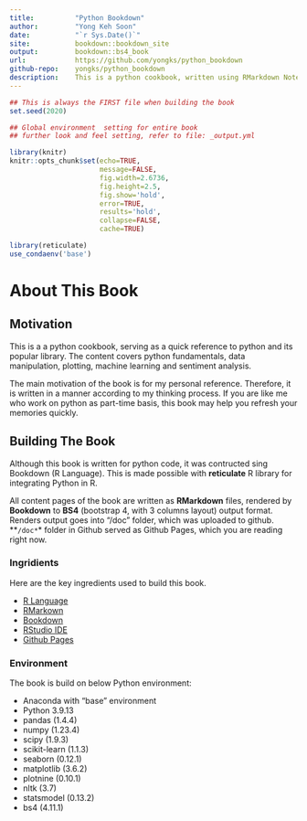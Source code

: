 ```yaml
--- 
title:          "Python Bookdown"
author:         "Yong Keh Soon"
date:           "`r Sys.Date()`"
site:           bookdown::bookdown_site
output:         bookdown::bs4_book
url:            https://github.com/yongks/python_bookdown
github-repo:    yongks/python_bookdown
description:    This is a python cookbook, written using RMarkdown Notebook.
---
```


```r
## This is always the FIRST file when building the book
set.seed(2020)

## Global environment  setting for entire book
## further look and feel setting, refer to file: _output.yml

library(knitr)
knitr::opts_chunk$set(echo=TRUE, 
                      message=FALSE, 
                      fig.width=2.6736, 
                      fig.height=2.5, 
                      fig.show='hold', 
                      error=TRUE, 
                      results='hold',
                      collapse=FALSE,
                      cache=TRUE) 
```


```r
library(reticulate)
use_condaenv('base')
```


# About This Book {-}

## Motivation {-}

This is a a python cookbook, serving as a quick reference to python and its popular library. The content covers python fundamentals, data manipulation, plotting, machine learning and sentiment analysis.

The main motivation of the book is for my personal reference. Therefore, it is written in a manner according to my thinking process. If you are like me who work on python as part-time basis, this book may help you refresh your memories quickly.

## Building The Book {-}

Although this book is written for python code, it was contructed sing Bookdown (R Language). This is made possible with **reticulate** R library for integrating Python in R. 

All content pages of the book are written as **RMarkdown** files, rendered by **Bookdown** to **BS4** (bootstrap 4, with 3 columns layout) output format. Renders output goes into "/doc" folder, which was uploaded to github. **`/doc*`* folder in Github served as Github Pages, which you are reading right now.

### Ingridients {-}

Here are the key ingredients used to build this book.

- [R Language](https://www.r-project.org/)
- [RMarkown](https://https://www.markdownguide.org/basic-syntax/)
- [Bookdown](https://bookdown.org/yihui/bookdown/get-started.html)
- [RStudio IDE](https://posit.co/downloads/)
- [Github Pages](https://docs.github.com/en/pages/quickstart)

### Environment {-}

The book is build on below Python environment:

- Anaconda with "base" environment
- Python 3.9.13
- pandas (1.4.4)
- numpy (1.23.4)
- scipy (1.9.3)
- scikit-learn (1.1.3)
- seaborn (0.12.1)
- matplotlib (3.6.2)
- plotnine (0.10.1)
- nltk (3.7)
- statsmodel (0.13.2)
- bs4 (4.11.1)
